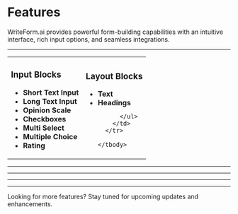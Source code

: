 
# Features

WriteForm.ai provides powerful form-building capabilities with an intuitive interface, rich input options, and seamless integrations.

---

<div className="w-full">
  <table className="w-full border-separate border-spacing-y-5">
    <tbody>
      <tr>
        <td className="w-1/2 p-6 rounded-lg align-top">
          <h3 className="text-lg font-semibold mb-4"> Input Blocks</h3>
          <ul className="list-none space-y-2">
            <li className="underline"> <Link href="./features/short_text_input"><strong>Short Text Input</strong></Link></li>
            <li className="underline"> <Link href="./features/long_text_input"><strong>Long Text Input</strong></Link></li>
            <li className="underline"> <Link href="./features/opinion_scale"><strong>Opinion Scale</strong></Link></li>
            <li className="underline"> <Link href="./features/checkboxes"><strong>Checkboxes</strong></Link></li>
            <li className="underline"> <Link href="./features/multi_select"><strong>Multi Select</strong></Link></li>
            <li className="underline"> <Link href="./features/multiple_choice"><strong>Multiple Choice</strong></Link></li>
            <li className="underline"> <Link href="./features/rating"><strong>Rating</strong></Link></li>
          </ul>
        </td>
        <td className="w-1/2 p-6 rounded-lg align-top">
          <h3 className="text-lg font-semibold mb-4"> Layout Blocks</h3>
          <ul className="list-none space-y-2">
            <li className="underline"> <Link href="./features/text"><strong>Text</strong></Link></li>
            <li className="underline"> <Link href="./features/headings"><strong>Headings</strong></Link></li>
            
          </ul>
        </td>
      </tr>

    </tbody>

  </table>
</div>

---

---

---

---

<Callout type="info">
  Looking for more features? Stay tuned for upcoming updates and enhancements.
</Callout>
